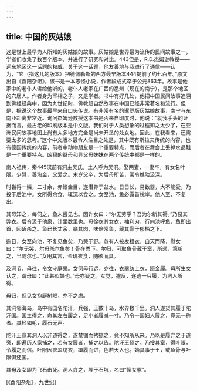 ```yaml
---
---
---
```

title: 中国的灰姑娘
---




这是世上最早为人所知的灰姑娘的故事。灰姑娘是世界最为流传的民间故事之一，学者们收集了数百个版本，并进行了研究和对比。443但是，R.D.杰姆逊教授——远东地区这一话题的权威，关于这一话题，他友善地与我进行了通信——认为，“它（指这儿的版本）把德佩勒斯的西方最早版本444提前了约七百年。”原文出自《酉阳杂俎》，该书是一本志怪小说，作者段成式卒于公元863年。故事是他家中的老仆人讲给他听的，老仆人老家在广西的邕州（现在的南宁），是那个地区的穴居人。作者身为宰相之子，又是学者。书中有好几处，他把中国民间故事追溯到佛经经典中，因为九世纪时，佛教超自然故事在中国已经非常著名和流行。但是，据说这个故事最早来自口头传说。有非常有名的暹罗版灰姑娘故事，南宁与东南亚距离非常近。询问杰姆逊教授这本书是否来自印度时，他说：“就我手头的证据而言，最古老的印刷版本是中文版。我们对于人类想象的过程知之太少了，在亚洲民间故事地图上尚有太多地方完全是尚未开垦的处女地。因此，在我看来，还需要太多的思考。”这个中文版本最令人注目之处是，其中既有斯拉夫传统的内容，也有德国传统的内容，前者中动物朋友是一个重要特点，而后者在舞会上丢掉水晶鞋是一个重要特点。凶狠的继母和异父母妹妹在两个传统中都是一样的。

南人祖传，秦445汉前有洞主吴氏，土人呼为吴洞。娶两妻，一妻卒，有女名叶限。少慧，善淘金，父爱之。末岁父卒，为后母所苦，常令樵险汲深。

时尝得一鳞，二寸余，赤鳍金目，遂潜养于盆水。日日长，易数器，大不能受，乃投于后池中。女所得余食，辄沉以食之。女至池，鱼必露首枕岸。他人至，不复出。

其母知之，每伺之，鱼未尝见也。因诈女曰：“尔无劳乎？吾为尔新其褥。”乃易其弊衣。后令汲于他泉，计里数里也。母徐衣其女衣，袖利刃，行向池呼鱼，鱼即出首，因斫杀之。鱼已长丈余，膳其肉，味倍常鱼，藏其骨于郁栖之下。

逾日，女至向池，不复见鱼矣，乃哭于野。忽有人被发粗衣，自天而降，慰女曰：“尔无哭，尔母杀尔鱼矣！骨在粪下。尔归，可取鱼骨藏于室，所须，第祈之，当随尔也。”女用其言，金玑衣食，随欲而具。

及洞节，母往，令女守庭果。女伺母行远，亦往，衣翠纺上衣，蹑金履。母所生女认之，谓母曰：“此甚似姊也。”母亦疑之。女觉，遽反，遂遗一只履，为洞人所得。

母归，但见女抱庭树眠，亦不之虑。

其洞邻海岛，岛中有国名陀汗，兵强，王数十岛，水界数千里。洞人遂货其履于陀汗国。国主得之，命其左右履之，足小者履减一寸。乃令一国妇人履之，竟无一称者。其轻如毛，履石无声。

陀汗王意其洞人以非道得之，遂禁锢而拷掠之，竟不知所从来。乃以是履弃之于道旁，即遍历人家捕之，若有女履者，捕之以告。陀汗王怪之。乃搜其室，得叶限，令履之而信。叶限因衣翠纺衣，蹑履而进，色若天人也。始具事于王，载鱼骨与叶限俱还国。

其母及女即为飞石击死。洞人哀之，埋于石坑，名曰“懊女冢”。

[《酉阳杂俎》，九世纪]